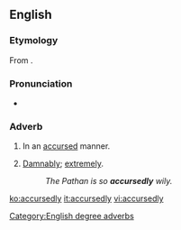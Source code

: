 ==English==

===Etymology===
From {{suffix|accursed|ly}}.

===Pronunciation===
* {{a|US}} {{IPA|/ə.ˈkɚ.səd.li/}}

===Adverb===
{{en-adv}}

# In an [[accursed]] manner.
#: {{rfquote-sense}}
# {{context|degree|somewhat dated|lang=en}} [[damnably|Damnably]]; [[extremely]].
#: ''The Pathan is so '''accursedly''' wily.''

[[Category:English degree adverbs]]

[[ko:accursedly]]
[[it:accursedly]]
[[vi:accursedly]]